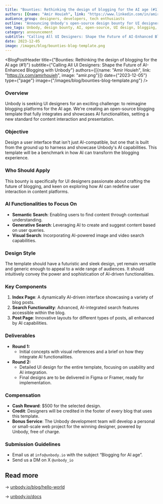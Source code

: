 ```yaml
---
title: "Bounties: Rethinking the design of blogging for the AI age (#1)"
authors: [{name: "Amir Houieh", link: "https://www.linkedin.com/in/amirhouieh/", image: "amir.png"}]
audience_group: designers, developers, tech enthusiasts
outline: "Announcing Unbody's open-source design bounty for UI designers to rethink blogging platforms, integrating AI for a futuristic blogging experience."
seo_tags: Unbody, design bounty, AI, open-source, UI design, blogging, innovation
category: announcement
subtitle: "Calling All UI Designers: Shape the Future of AI-Enhanced Blogging with Unbody"
date: 2023-12-05
image: /images/blog/bounties-blog-template.png
---
```



<BlogPostHeader title={"Bounties: Rethinking the design of blogging for the AI age (#1)"}
                subtitle={"Calling All UI Designers: Shape the Future of AI-Enhanced Blogging with Unbody"}
                authors={[{name: "Amir Houieh", link: "https://x.com/amirhouieh", image: "amir.png"}]}
                date={"2023-12-05"}
                type={"page"}
                image={"/images/blog/bounties-blog-template.png"}
/>
### Overview

Unbody is seeking UI designers for an exciting challenge: to reimagine blogging platforms for the AI age. We're creating an open-source blogging template that fully integrates and showcases AI functionalities, setting a new standard for content interaction and presentation.

### Objective

Design a user interface that isn't just AI-compatible, but one that is built from the ground up to harness and showcase Unbody's AI capabilities. This template will be a benchmark in how AI can transform the blogging experience.

### Who Should Apply

This bounty is specifically for UI designers passionate about crafting the future of blogging, and keen on exploring how AI can redefine user interaction in content platforms.

### AI Functionalities to Focus On

- **Semantic Search**: Enabling users to find content through contextual understanding.
- **Generative Search**: Leveraging AI to create and suggest content based on user queries.
- **Visual Search**: Incorporating AI-powered image and video search capabilities.

### Design Style

The template should have a futuristic and sleek design, yet remain versatile and generic enough to appeal to a wide range of audiences. It should intuitively convey the power and sophistication of AI-driven functionalities.

### Key Components

1. **Index Page**: A dynamically AI-driven interface showcasing a variety of blog posts.
2. **Search Functionality**: Advanced, AI-integrated search features accessible within the blog.
3. **Post Page**: Innovative layouts for different types of posts, all enhanced by AI capabilities.

### Deliverables

- **Round 1:**
  - Initial concepts with visual references and a brief on how they integrate AI functionalities.
- **Round 2:**
  - Detailed UI design for the entire template, focusing on usability and AI integration.
  - Final designs are to be delivered in Figma or Framer, ready for implementation.

### **Compensation**

- **Cash Reward**: $500 for the selected design.
- **Credit**: Designers will be credited in the footer of every blog that uses this template.
- **Bonus Service**: The Unbody development team will develop a personal or small-scale web project for the winning designer, powered by Unbody, free of charge.

### Submission Guidelines

- Email us at `info@unbody.io` with the subject “Blogging for AI age”.
- Send us a DM on X `@unbody_io`

## Read more

→ [unbody.io/blog/hello-world](http://unbody.io/blog/hello-world)

→ [unbody.io/docs](http://unbody.io/docs)
